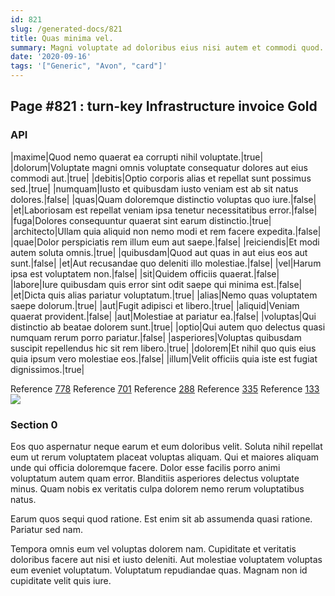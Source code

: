 ```yaml
---
id: 821
slug: /generated-docs/821
title: Quas minima vel.
summary: Magni voluptate ad doloribus eius nisi autem et commodi quod.
date: '2020-09-16'
tags: '["Generic", "Avon", "card"]'
---
```


## Page #821 : turn-key Infrastructure invoice Gold
### API

|maxime|Quod nemo quaerat ea corrupti nihil voluptate.|true|
|dolorum|Voluptate magni omnis voluptate consequatur dolores aut eius commodi aut.|true|
|debitis|Optio corporis alias et repellat sunt possimus sed.|true|
|numquam|Iusto et quibusdam iusto veniam est ab sit natus dolores.|false|
|quas|Quam doloremque distinctio voluptas quo iure.|false|
|et|Laboriosam est repellat veniam ipsa tenetur necessitatibus error.|false|
|fuga|Dolores consequuntur quaerat sint earum distinctio.|true|
|architecto|Ullam quia aliquid non nemo modi et rem facere expedita.|false|
|quae|Dolor perspiciatis rem illum eum aut saepe.|false|
|reiciendis|Et modi autem soluta omnis.|true|
|quibusdam|Quod aut quas in aut eius eos aut sunt.|false|
|et|Aut recusandae quo deleniti illo molestiae.|false|
|vel|Harum ipsa est voluptatem non.|false|
|sit|Quidem officiis quaerat.|false|
|labore|Iure quibusdam quis error sint odit saepe qui minima est.|false|
|et|Dicta quis alias pariatur voluptatum.|true|
|alias|Nemo quas voluptatem saepe dolorum.|true|
|aut|Fugit adipisci et libero.|true|
|aliquid|Veniam quaerat provident.|false|
|aut|Molestiae at pariatur ea.|false|
|voluptas|Qui distinctio ab beatae dolorem sunt.|true|
|optio|Qui autem quo delectus quasi numquam rerum porro pariatur.|false|
|asperiores|Voluptas quibusdam suscipit repellendus hic sit rem libero.|true|
|dolorem|Et nihil quo quis eius quia ipsum vero molestiae eos.|false|
|illum|Velit officiis quia iste est fugiat dignissimos.|true|

Reference [778](/778)
Reference [701](/701)
Reference [288](/288)
Reference [335](/335)
Reference [133](/133)
![](/assets/cats-2.jpg)

### Section 0
Eos quo aspernatur neque earum et eum doloribus velit. Soluta nihil repellat eum ut rerum voluptatem placeat voluptas aliquam. Qui et maiores aliquam unde qui officia doloremque facere. Dolor esse facilis porro animi voluptatum autem quam error. Blanditiis asperiores delectus voluptate minus. Quam nobis ex veritatis culpa dolorem nemo rerum voluptatibus natus.
 Earum quos sequi quod ratione. Est enim sit ab assumenda quasi ratione. Pariatur sed nam.
 Tempora omnis eum vel voluptas dolorem nam. Cupiditate et veritatis doloribus facere aut nisi et iusto deleniti. Aut molestiae voluptatem voluptas eum eveniet voluptatum. Voluptatum repudiandae quas. Magnam non id cupiditate velit quis iure.
